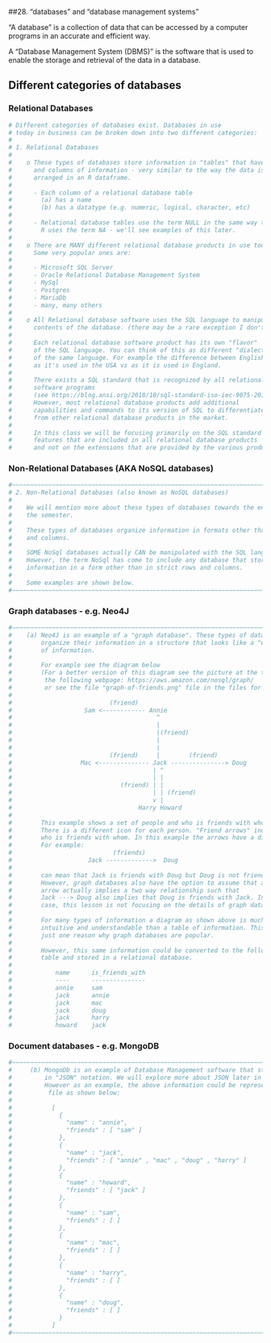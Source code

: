 ##<yrChapterNumber>28. </yrChapterNumber>  "databases" and "database management systems"

"A database" is a collection of data that can be accessed by a computer 
programs in an accurate and efficient way. 

A "Database Management System (DBMS)" is the software that is used to enable
the storage and retrieval of the data in a database. 

## Different categories of databases

### Relational Databases

```r
# Different categories of databases exist. Databases in use
# today in business can be broken down into two different categories:
#
# 1. Relational Databases
#    
#    o These types of databases store information in "tables" that have rows
#      and columns of information - very similar to the way the data is
#      arranged in an R dataframe.
# 
#      - Each column of a relational database table
#        (a) has a name
#        (b) has a datatype (e.g. numeric, logical, character, etc)
#     
#      - Relational database tables use the term NULL in the same way that 
#        R uses the term NA - we'll see examples of this later.
#
#    o There are MANY different relational database products in use today.
#      Some very popular ones are:
#
#      - Microsoft SQL Server
#      - Oracle Relational Database Management System
#      - MySql
#      - Postgres
#      - MariaDb
#      - many, many others
#
#    o All Relational database software uses the SQL language to manipulate the 
#      contents of the database. (there may be a rare exception I don't know about)
#
#      Each relational database software product has its own "flavor"
#      of the SQL language. You can think of this as different "dialects"
#      of the same language. For example the difference between English 
#      as it's used in the USA vs as it is used in England.
#
#      There exists a SQL standard that is recognized by all relational database
#      software programs
#      (see https://blog.ansi.org/2018/10/sql-standard-iso-iec-9075-2016-ansi-x3-135/#gref).
#      However, most relational database products add additional 
#      capabilities and commands to its version of SQL to differentiate it
#      from other relational database products in the market.
#
#      In this class we will be focusing primarily on the SQL standard
#      features that are included in all relational database products
#      and not on the extensions that are provided by the various products.
```

### Non-Relational Databases (AKA NoSQL databases)

```r
#~~~~~~~~~~~~~~~~~~~~~~~~~~~~~~~~~~~~~~~~~~~~~~~~~~~~~~~~~~~~~~~~~~~~~~~~~~~~~~
# 2. Non-Relational Databases (also known as NoSQL databases)
# 
#    We will mention more about these types of databases towards the end of 
#    the semester.
#
#    These types of databases organize information in formats other than rows
#    and columns. 
#
#    SOME NoSql databases actually CAN be manipulated with the SQL language.
#    However, the term NoSql has come to include any database that stores
#    information in a form other than in strict rows and columns.
#
#    Some examples are shown below.
#~~~~~~~~~~~~~~~~~~~~~~~~~~~~~~~~~~~~~~~~~~~~~~~~~~~~~~~~~~~~~~~~~~~~~~~~~~~~~~
```

### Graph databases - e.g. Neo4J

```r
#~~~~~~~~~~~~~~~~~~~~~~~~~~~~~~~~~~~~~~~~~~~~~~~~~~~~~~~~~~~~~~~~~~~~~~~~~~~~~~
#    (a) Neo4J is an example of a "graph database". These types of databases
#        organize their information in a structure that looks like a "web"
#        of information.
# 
#        For example see the diagram below
#        (For a better version of this diagram see the picture at the top of
#         the following webpage: https://aws.amazon.com/nosql/graph/
#         or see the file "graph-of-friends.png" file in the files for this lesson.)
#
#                           (friend)
#                    Sam <------------ Annie
#                                        ^
#                                        |
#                                        |(friend)
#                                        |
#                                        |
#                           (friend)     |        (friend)
#                   Mac <-------------- Jack ---------------> Doug
#                                       | ^
#                                       | |
#                              (friend) | | 
#                                       | | (friend)                
#                                       v |         
#                                   Harry Howard
#
#        This example shows a set of people and who is friends with whom.
#        There is a different icon for each person. "Friend arrows" indicate 
#        who is friends with whom. In this example the arrows have a direction.
#        For example:
#                            (friends)
#                     Jack ------------->  Doug   
#        
#        can mean that Jack is friends with Doug but Doug is not friends with Jack.
#        However, graph databases also have the option to assume that a one-way 
#        arrow actually implies a two way relationship such that
#        Jack ---> Doug also implies that Doug is friends with Jack. In any
#        case, this lesson is not focusing on the details of graph databases.
#
#        For many types of information a diagram as shown above is much more
#        intuitive and understandable than a table of information. This is
#        just one reason why graph databases are popular.
#
#        However, this same information could be converted to the following
#        table and stored in a relational database.
#
#            name      is_friends_with
#            ----      ---------------
#            annie     sam
#            jack      annie
#            jack      mac
#            jack      doug
#            jack      harry
#            howard    jack
```

### Document databases - e.g. MongoDB

```r
#~~~~~~~~~~~~~~~~~~~~~~~~~~~~~~~~~~~~~~~~~~~~~~~~~~~~~~~~~~~~~~~~~~~~~~~~~~~~~~
#     (b) MongoDb is an example of Database Management software that stores information
#         in "JSON" notation. We will explore more about JSON later in the semester.
#         However as an example, the above information could be represented in a JSON
#          file as shown below:
#
#           [
#             {
#               "name" : "annie",
#               "friends" : [ "sam" ]
#             },
#             {
#               "name" : "jack",
#               "friends" : [ "annie" , "mac" , "doug" , "harry" ]
#             },
#             {
#               "name" : "howard",
#               "friends" : [ "jack" ]
#             },
#             {
#               "name" : "sam",
#               "friends" : [ ]
#             },
#             {
#               "name" : "mac",
#               "friends" : [ ]
#             },
#             {
#               "name" : "harry",
#               "friends" : [ ]
#             },
#             {
#               "name" : "doug",
#               "friends" : [ ]
#             }
#           ]
#~~~~~~~~~~~~~~~~~~~~~~~~~~~~~~~~~~~~~~~~~~~~~~~~~~~~~~~~~~~~~~~~~~~~~~~~~~~~~~
```


